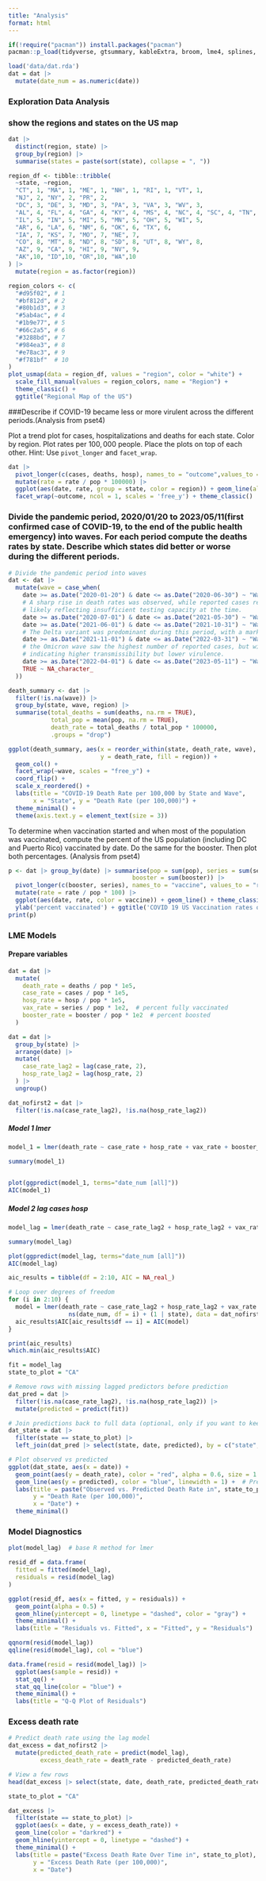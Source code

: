 ---
title: "Analysis"
format: html
---

```{r}
if(!require("pacman")) install.packages("pacman")
pacman::p_load(tidyverse, gtsummary, kableExtra, broom, lme4, splines, ggeffects, nlme, splines, usmap, ggplot2, tidytext)
```


```{r}
load('data/dat.rda')
dat = dat |>
  mutate(date_num = as.numeric(date))
```

### Exploration Data Analysis
### show the regions and states on the US map
```{r}
dat |> 
  distinct(region, state) |> 
  group_by(region) |> 
  summarise(states = paste(sort(state), collapse = ", "))
```
```{r}
region_df <- tibble::tribble(
  ~state, ~region,
  "CT", 1, "MA", 1, "ME", 1, "NH", 1, "RI", 1, "VT", 1,
  "NJ", 2, "NY", 2, "PR", 2,
  "DC", 3, "DE", 3, "MD", 3, "PA", 3, "VA", 3, "WV", 3,
  "AL", 4, "FL", 4, "GA", 4, "KY", 4, "MS", 4, "NC", 4, "SC", 4, "TN", 4,
  "IL", 5, "IN", 5, "MI", 5, "MN", 5, "OH", 5, "WI", 5,
  "AR", 6, "LA", 6, "NM", 6, "OK", 6, "TX", 6,
  "IA", 7, "KS", 7, "MO", 7, "NE", 7,
  "CO", 8, "MT", 8, "ND", 8, "SD", 8, "UT", 8, "WY", 8,
  "AZ", 9, "CA", 9, "HI", 9, "NV", 9,
  "AK",10, "ID",10, "OR",10, "WA",10
) |> 
  mutate(region = as.factor(region)) 

region_colors <- c(
  "#d95f02", # 1
  "#bf812d", # 2
  "#80b1d3", # 3
  "#5ab4ac", # 4
  "#1b9e77", # 5
  "#66c2a5", # 6
  "#3288bd", # 7
  "#984ea3", # 8
  "#e78ac3", # 9
  "#f781bf"  # 10
)
plot_usmap(data = region_df, values = "region", color = "white") +
  scale_fill_manual(values = region_colors, name = "Region") +
  theme_classic() +
  ggtitle("Regional Map of the US")

```

###Describe if COVID-19 became less or more virulent across the different periods.(Analysis from pset4)

Plot a trend plot for cases, hospitalizations and deaths for each state. Color by region. Plot rates per $100,000$ people. Place the plots on top of each other. Hint: Use `pivot_longer` and `facet_wrap`.
```{r}
dat |> 
  pivot_longer(c(cases, deaths, hosp), names_to = "outcome",values_to = "rate") |> 
  mutate(rate = rate / pop * 100000) |>
  ggplot(aes(date, rate, group = state, color = region)) + geom_line(alpha = 0.25) + 
  facet_wrap(~outcome, ncol = 1, scales = 'free_y') + theme_classic()
```


### Divide the pandemic period, 2020/01/20 to 2023/05/11(first confirmed case of COVID-19, to the end of the public health emergency) into waves. For each period compute the deaths rates by state. Describe which states did better or worse during the different periods.
```{r}
# Divide the pandemic period into waves
dat <- dat |> 
  mutate(wave = case_when(
    date >= as.Date("2020-01-20") & date <= as.Date("2020-06-30") ~ "Wave 1",  # Initial outbreak
    # A sharp rise in death rates was observed, while reported cases remained low, 
    # likely reflecting insufficient testing capacity at the time.
    date >= as.Date("2020-07-01") & date <= as.Date("2021-05-30") ~ "Wave 2",  # first peak at 2020/12
    date >= as.Date("2021-06-01") & date <= as.Date("2021-10-31") ~ "Wave 3",  # Delta variant, second peak at 2021/09
    # The Delta variant was predominant during this period, with a marked increase in virulence.
    date >= as.Date("2021-11-01") & date <= as.Date("2022-03-31") ~ "Wave 4",  # Omicron variant, third peak at 2022/01
    # the Omicron wave saw the highest number of reported cases, but without a corresponding surge in hospitalizations and deaths,
    # indicating higher transmissibility but lower virulence.
    date >= as.Date("2022-04-01") & date <= as.Date("2023-05-11") ~ "Wave 5",  # Omicron subvariants (e.g.BQ.1, XBB),a small peak at 2022/12
    TRUE ~ NA_character_
  ))

death_summary <- dat |> 
  filter(!is.na(wave)) |> 
  group_by(state, wave, region) |> 
  summarise(total_deaths = sum(deaths, na.rm = TRUE),
            total_pop = mean(pop, na.rm = TRUE),
            death_rate = total_deaths / total_pop * 100000,
            .groups = "drop")

ggplot(death_summary, aes(x = reorder_within(state, death_rate, wave), 
                          y = death_rate, fill = region)) +
  geom_col() +
  facet_wrap(~wave, scales = "free_y") +
  coord_flip() +
  scale_x_reordered() + 
  labs(title = "COVID-19 Death Rate per 100,000 by State and Wave",
       x = "State", y = "Death Rate (per 100,000)") +
  theme_minimal() +
  theme(axis.text.y = element_text(size = 3)) 

```

To determine when vaccination started and when most of the population was vaccinated, compute the percent of the US population (including DC and Puerto Rico) vaccinated by date. Do the same for the booster. Then plot both percentages. (Analysis from pset4)
```{r}
p <- dat |> group_by(date) |> summarise(pop = sum(pop), series = sum(series),
                                   booster = sum(booster)) |>
  pivot_longer(c(booster, series), names_to = "vaccine", values_to = "rate") |>
  mutate(rate = rate / pop * 100) |>
  ggplot(aes(date, rate, color = vaccine)) + geom_line() + theme_classic() + 
  ylab('percent vaccinated') + ggtitle('COVID 19 US Vaccination rates over time')
print(p)
```


### LME Models

#### Prepare variables
```{r}
dat = dat |> 
  mutate(
    death_rate = deaths / pop * 1e5,
    case_rate = cases / pop * 1e5,
    hosp_rate = hosp / pop * 1e5,
    vax_rate = series / pop * 1e2,  # percent fully vaccinated
    booster_rate = booster / pop * 1e2  # percent boosted
  )

dat = dat |> 
  group_by(state) |> 
  arrange(date) |> 
  mutate(
    case_rate_lag2 = lag(case_rate, 2),
    hosp_rate_lag2 = lag(hosp_rate, 2)
  ) |> 
  ungroup()

dat_nofirst2 = dat |>
  filter(!is.na(case_rate_lag2), !is.na(hosp_rate_lag2))
```


##### Model 1 lmer
```{r}
model_1 = lmer(death_rate ~ case_rate + hosp_rate + vax_rate + booster_rate + ns(date_num, df = 5) + (1 | state), data = dat_nofirst2)

summary(model_1)


plot(ggpredict(model_1, terms="date_num [all]"))
AIC(model_1)
```



##### Model 2 lag cases hosp
```{r}
model_lag = lmer(death_rate ~ case_rate_lag2 + hosp_rate_lag2 + vax_rate + booster_rate + ns(date_num, df = 8) + (1 | state), data = dat_nofirst2)

summary(model_lag)

plot(ggpredict(model_lag, terms="date_num [all]"))
AIC(model_lag)
```

```{r}
aic_results = tibble(df = 2:10, AIC = NA_real_)

# Loop over degrees of freedom
for (i in 2:10) {
  model = lmer(death_rate ~ case_rate_lag2 + hosp_rate_lag2 + vax_rate + booster_rate +
                 ns(date_num, df = i) + (1 | state), data = dat_nofirst2)
  aic_results$AIC[aic_results$df == i] = AIC(model)
}

print(aic_results)
which.min(aic_results$AIC)
```



```{r}
fit = model_lag
state_to_plot = "CA"

# Remove rows with missing lagged predictors before prediction
dat_pred = dat |>
  filter(!is.na(case_rate_lag2), !is.na(hosp_rate_lag2)) |>
  mutate(predicted = predict(fit))

# Join predictions back to full data (optional, only if you want to keep NA rows in plotting)
dat_state = dat |> 
  filter(state == state_to_plot) |>
  left_join(dat_pred |> select(state, date, predicted), by = c("state", "date"))

# Plot observed vs predicted
ggplot(dat_state, aes(x = date)) +
  geom_point(aes(y = death_rate), color = "red", alpha = 0.6, size = 1.2) +  # Observed
  geom_line(aes(y = predicted), color = "blue", linewidth = 1) +  # Predicted
  labs(title = paste("Observed vs. Predicted Death Rate in", state_to_plot),
       y = "Death Rate (per 100,000)",
       x = "Date") +
  theme_minimal()
```

### Model Diagnostics
```{r}
plot(model_lag)  # base R method for lmer

resid_df = data.frame(
  fitted = fitted(model_lag),
  residuals = resid(model_lag)
)

ggplot(resid_df, aes(x = fitted, y = residuals)) +
  geom_point(alpha = 0.5) +
  geom_hline(yintercept = 0, linetype = "dashed", color = "gray") +
  theme_minimal() +
  labs(title = "Residuals vs. Fitted", x = "Fitted", y = "Residuals")
```

```{r}
qqnorm(resid(model_lag))
qqline(resid(model_lag), col = "blue")

data.frame(resid = resid(model_lag)) |> 
  ggplot(aes(sample = resid)) +
  stat_qq() +
  stat_qq_line(color = "blue") +
  theme_minimal() +
  labs(title = "Q-Q Plot of Residuals")
```

### Excess death rate
```{r}
# Predict death rate using the lag model
dat_excess = dat_nofirst2 |> 
  mutate(predicted_death_rate = predict(model_lag),
         excess_death_rate = death_rate - predicted_death_rate)

# View a few rows
head(dat_excess |> select(state, date, death_rate, predicted_death_rate, excess_death_rate))
```

```{r}
state_to_plot = "CA"

dat_excess |> 
  filter(state == state_to_plot) |> 
  ggplot(aes(x = date, y = excess_death_rate)) +
  geom_line(color = "darkred") +
  geom_hline(yintercept = 0, linetype = "dashed") +
  theme_minimal() +
  labs(title = paste("Excess Death Rate Over Time in", state_to_plot),
       y = "Excess Death Rate (per 100,000)",
       x = "Date")
```


